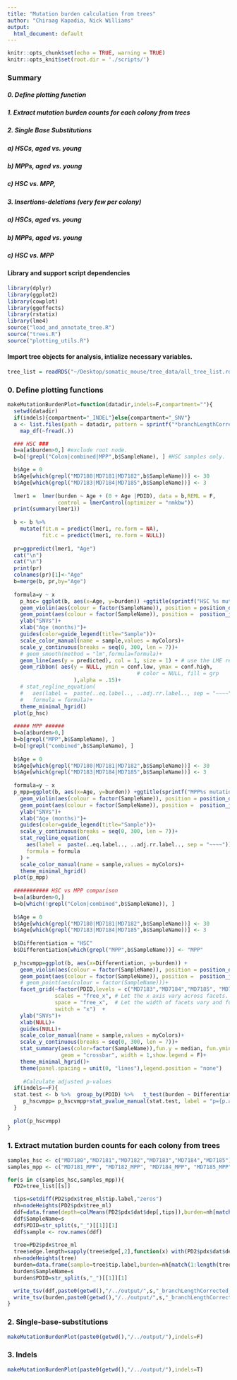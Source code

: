 ```yaml
---
title: "Mutation burden calculation from trees"
author: "Chiraag Kapadia, Nick Williams"
output:
  html_document: default
---
```


```r
knitr::opts_chunk$set(echo = TRUE, warning = TRUE)
knitr::opts_knit$set(root.dir = './scripts/')
```

### Summary
##### 0. Define plotting function
##### 1. Extract mutation burden counts for each colony from trees
##### 2. Single Base Substitutions
#####   a) HSCs, aged vs. young
#####   b) MPPs, aged vs. young
#####   c) HSC vs. MPP,
##### 3. Insertions-deletions (very few per colony)
#####   a) HSCs, aged vs. young
#####   b) MPPs, aged vs. young
#####   c) HSC vs. MPP
  

#### Library and support script dependencies

```r
library(dplyr)
library(ggplot2)
library(cowplot)
library(ggeffects)
library(rstatix)
library(lme4)
source("load_and_annotate_tree.R")
source("trees.R")
source("plotting_utils.R")

```

#### Import tree objects for analysis, intialize necessary variables.

```r
tree_list = readRDS("~/Desktop/somatic_mouse/tree_data/all_tree_list.rds")
```

### 0. Define plotting functions
```r
makeMutationBurdenPlot=function(datadir,indels=F,compartment=""){
  setwd(datadir)
  if(indels){compartment="_INDEL"}else{compartment="_SNV"}
  a <- list.files(path = datadir, pattern = sprintf("*branchLengthCorrected%s.tsv",compartment))  %>% 
    map_df(~fread(.))

  ### HSC ###
  b=a[a$burden>0,] #exclude root node.
  b=b[!grepl("Colon|combined|MPP",b$SampleName), ] #HSC samples only.

  b$Age = 0
  b$Age[which(grepl("MD7180|MD7181|MD7182",b$SampleName))] <- 30
  b$Age[which(grepl("MD7183|MD7184|MD7185",b$SampleName))] <- 3
  
  lmer1 =  lmer(burden ~ Age + (0 + Age |PDID), data = b,REML = F,
                control = lmerControl(optimizer = "nmkbw"))
  print(summary(lmer1))
  
  b <- b %>% 
    mutate(fit.m = predict(lmer1, re.form = NA),
           fit.c = predict(lmer1, re.form = NULL))
  
  pr=ggpredict(lmer1, "Age")
  cat("\n")
  cat("\n")
  print(pr)
  colnames(pr)[1]<-"Age"
  b=merge(b, pr,by="Age")
  
  formula=y ~ x
    p_hsc= ggplot(b, aes(x=Age, y=burden)) +ggtitle(sprintf("HSC %s mutation burden over time",compartment))+
    geom_violin(aes(colour = factor(SampleName)), position = position_dodge(width = 5))+
    geom_point(aes(colour = factor(SampleName)), position =  position_jitterdodge(dodge.width = 5,jitter.width=2, seed = 1))+
    ylab("SNVs")+
    xlab("Age (months)")+
    guides(color=guide_legend(title="Sample"))+
    scale_color_manual(name = sample,values = myColors)+
    scale_y_continuous(breaks = seq(0, 300, len = 7))+
    # geom_smooth(method = "lm",formula=formula)+
    geom_line(aes(y = predicted), col = 1, size = 1) + # use the LME results
    geom_ribbon( aes(y = NULL, ymin = conf.low, ymax = conf.high,
                                         # color = NULL, fill = grp
                     ),alpha = .15)+
    # stat_regline_equation(
    #   aes(label =  paste(..eq.label.., ..adj.rr.label.., sep = "~~~~")),
    #   formula = formula)+
    theme_minimal_hgrid()
  plot(p_hsc)
  
  ##### MPP ######
  b=a[a$burden>0,] 
  b=b[grepl("MPP",b$SampleName), ]
  b=b[!grepl("combined",b$SampleName), ]
  
  b$Age = 0
  b$Age[which(grepl("MD7180|MD7181|MD7182",b$SampleName))] <- 30
  b$Age[which(grepl("MD7183|MD7184|MD7185",b$SampleName))] <- 3
  
  formula=y ~ x
  p_mpp=ggplot(b, aes(x=Age, y=burden)) +ggtitle(sprintf("MPP%s mutation burden over time",compartment))+geom_smooth(method = "lm",formula=formula)+
    geom_violin(aes(colour = factor(SampleName)), position = position_dodge(width = 5))+
    geom_point(aes(colour = factor(SampleName)), position =  position_jitterdodge(dodge.width = 5,jitter.width=2, seed = 1))+
    ylab("SNVs")+
    xlab("Age (months)")+
    guides(color=guide_legend(title="Sample"))+
    scale_y_continuous(breaks = seq(0, 300, len = 7))+
    stat_regline_equation(
      aes(label =  paste(..eq.label.., ..adj.rr.label.., sep = "~~~~")),
      formula = formula
    ) +
    scale_color_manual(name = sample,values = myColors)+
    theme_minimal_hgrid()
  plot(p_mpp)
  
  ########### HSC vs MPP comparison
  b=a[a$burden>0,]
  b=b[which(!grepl("Colon|combined",b$SampleName)), ]
  
  b$Age = 0
  b$Age[which(grepl("MD7180|MD7181|MD7182",b$SampleName))] <- 30
  b$Age[which(grepl("MD7183|MD7184|MD7185",b$SampleName))] <- 3
  
  b$Differentiation = "HSC"
  b$Differentiation[which(grepl("MPP",b$SampleName))] <- "MPP"
  
  p_hscvmpp=ggplot(b, aes(x=Differentiation, y=burden)) +
    geom_violin(aes(colour = factor(SampleName)), position = position_dodge(width = 5))+
    geom_point(aes(colour = factor(SampleName)), position =  position_jitterdodge(dodge.width = 5,jitter.width=2, seed = 1),size=0.5)+
    # geom_point(aes(colour = factor(SampleName)))+
    facet_grid(~factor(PDID,levels = c("MD7183","MD7184","MD7185", "MD7180","MD7181","MD7182")), 
               scales = "free_x", # Let the x axis vary across facets.
               space = "free_x",  # Let the width of facets vary and force all bars to have the same width.
               switch = "x")  +
    ylab("SNVs")+
    xlab(NULL)+
    guides(NULL)+
    scale_color_manual(name = sample,values = myColors)+
    scale_y_continuous(breaks = seq(0, 300, len = 7))+
    stat_summary(aes(color=factor(SampleName)),fun.y = median, fun.ymin = median, fun.ymax = median,
                 geom = "crossbar", width = 1,show.legend = F)+
    theme_minimal_hgrid()+
    theme(panel.spacing = unit(0, "lines"),legend.position = "none")
  
     #Calculate adjusted p-values
  if(indels==F){
  stat.test <- b %>%  group_by(PDID) %>%   t_test(burden ~ Differentiation) %>%   adjust_pvalue(method = "bonferroni") %>%   add_significance()  %>%  add_xy_position(x = "Differentiation")
     p_hscvmpp= p_hscvmpp+stat_pvalue_manual(stat.test, label = "p={p.adj}")
  }
  
  plot(p_hscvmpp)
}
```

### 1. Extract mutation burden counts for each colony from trees
```r
samples_hsc <- c("MD7180","MD7181","MD7182","MD7183","MD7184","MD7185")
samples_mpp <- c("MD7181_MPP", "MD7182_MPP", "MD7184_MPP", "MD7185_MPP","MD7180_MPP","MD7183_MPP")

for(s in c(samples_hsc,samples_mpp)){
  PD2=tree_list[[s]]

  tips=setdiff(PD2$pdx$tree_ml$tip.label,"zeros")
  nh=nodeHeights(PD2$pdx$tree_ml)
  ddf=data.frame(depth=colMeans(PD2$pdx$dat$dep[,tips]),burden=nh[match(match(tips,PD2$pdx$tree_ml$tip.label),PD2$pdx$tree_ml$edge[,2]),2])
  ddf$SampleName=s
  ddf$PDID=str_split(s,"_")[[1]][1]
  ddf$sample <- row.names(ddf)
  
  tree=PD2$pdx$tree_ml
  tree$edge.length=sapply(tree$edge[,2],function(x) with(PD2$pdx$dat$details,length(which(node==x & TYPE=="INDEL"))))
  nh=nodeHeights(tree)
  burden=data.frame(sample=tree$tip.label,burden=nh[match(1:length(tree$tip.label),tree$edge[,2]),2])
  burden$SampleName=s
  burden$PDID=str_split(s,"_")[[1]][1]

  write_tsv(ddf,paste0(getwd(),"/../output/",s,"_branchLengthCorrected_","SNV",".tsv")) #See here for raw per-tree output.
  write_tsv(burden,paste0(getwd(),"/../output/",s,"_branchLengthCorrected_","INDEL",".tsv")) #See here for raw per-tree output.
}
```

### 2. Single-base-substitutions
```r
makeMutationBurdenPlot(paste0(getwd(),"/../output/"),indels=F)
```

### 3. Indels
```r
makeMutationBurdenPlot(paste0(getwd(),"/../output/"),indels=T)
```


